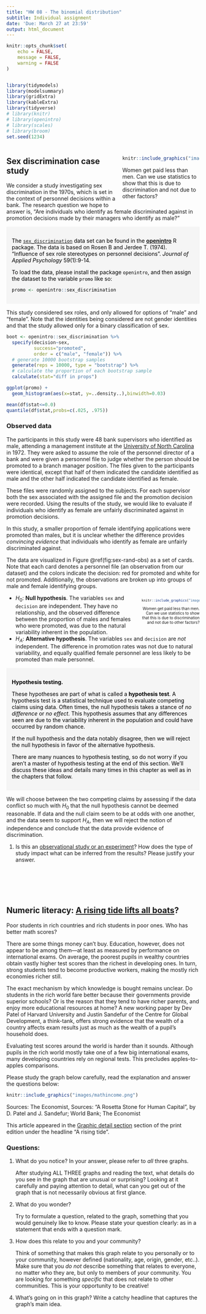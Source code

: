 ```yaml
---
title: "HW 08 - The binomial distribution"
subtitle: Individual assignment
date: 'Due: March 27 at 23:59'
output: html_document
---
```



<style>
.column-left{
  float: left;
  width: 60%;
  text-align: left;
}
.column-right-small{
  float: right;
  width: 30%;
  text-align: right;
  padding-left: 10px;
  font-size:10px;
}

.column-right-large{
  float: right;
  width: 40%;
  text-align: left;
  padding-left: 10px;
}

.column-full{
  float: none;
  width: 100%;
  text-align: centre;
}


.column-full-left{
  float: none;
  width: 100%;
  text-align: left;
}

.center {
  height: 200px;
  border: 0px;
  text-align: center;
}


.RUsers {
  padding: 1em;
  background: aliceblue;
  color: black;
}


.SPSS {
  padding: 1em;
  background: whitesmoke;
  color: black;
}

</style>


```r


knitr::opts_chunk$set(
	echo = FALSE,
	message = FALSE,
	warning = FALSE
)


library(tidymodels)
library(modelsummary)
library(gridExtra)
library(kableExtra)
library(tidyverse)
# library(knitr)
# library(openintro)
# library(scales)
# library(broom)
set.seed(1234)



```




<div class="column-right-large">

```r
knitr::include_graphics("images/genderpaygap.png")
```

Women get paid less than men. Can we use statistics to show that this is due to discrimination and not due to other factors? 
</div>


<div class="column-full-left">

## Sex discrimination case study 

We consider a study investigating sex discrimination in the 1970s, which is set in the context of personnel decisions within a bank. The research question we hope to answer is, "Are individuals who identify as female discriminated against in promotion decisions made by their managers who identify as male?" 

::: {.SPSS}
The [`sex_discrimination`](http://openintrostat.github.io/openintro/reference/sex_discrimination.html) data set can be found in the [**openintro**](http://openintrostat.github.io/openintro) R package.  The data is based on Rosen B and Jerdee T. (1974). "Influence of sex role stereotypes on personnel decisions". *Journal of Applied Psychology* 59(1):9-14.

To load the data, please install the package `openintro`, and then assign the dataset to the variable `promo` like so:

```r
promo <- openintro::sex_discrimination
```

:::

This study considered sex roles, and only allowed for options of "male" and "female". Note that the identities being considered are not gender identities and that the study allowed only for a binary classification of sex.


```r




boot <- openintro::sex_discrimination %>% 
  specify(decision~sex, 
          success="promoted", 
          order = c("male", "female")) %>% 
  # generate 10000 bootstrap samples
  generate(reps = 10000, type = "bootstrap") %>% 
  # calculate the proportion of each bootstrap sample 
  calculate(stat="diff in props") 

ggplot(promo) + 
  geom_histogram(aes(x=stat, y=..density..),binwidth=0.03) 

mean(df$stat<=0.0)
quantile(df$stat,probs=c(.025, .975))

```


### Observed data

The participants in this study were 48 bank supervisors who identified as male, attending a management institute at the [University of North Carolina](https://www.unc.edu/) in 1972. They were asked to assume the role of the personnel director of a bank and were given a personnel file to judge whether the person should be promoted to a branch manager position.
The files given to the participants were identical, except that half of them indicated the candidate identified as male and the other half indicated the candidate identified as female.

These files were randomly assigned to the subjects. For each supervisor both the sex associated with the assigned file and the promotion decision were recorded. Using the results of the study, we would like to evaluate if individuals who identify as female are unfairly discriminated against in promotion decisions.

In this study, a smaller proportion of female identifying applications were promoted than males, but it is unclear whether the difference provides *convincing evidence* that individuals who identify as female are unfairly discriminated against. 

The data are visualized in Figure \@ref(fig:sex-rand-obs) as a set of cards.
Note that each card denotes a personnel file (an observation from our dataset) and the colors indicate the decision: red for promoted and white for not promoted.
Additionally, the observations are broken up into groups of male and female identifying groups.




<div class="column-right-small">


```r
knitr::include_graphics("images/sex-rand-01-obs.png")
```

Women get paid less than men. Can we use statistics to show that this is due to discrimination and not due to other factors? 
</div>




\vspace{-2mm}

-   $H_0:$ **Null hypothesis**\index{null hypothesis}.
    The variables `sex` and `decision` are independent.
    They have no relationship, and the observed difference between the proportion of males and females who were promoted, was due to the natural variability inherent in the population.
-   $H_A:$ **Alternative hypothesis**\index{alternative hypothesis}.
    The variables `sex` and `decision` are *not* independent.
    The difference in promotion rates was not due to natural variability, and equally qualified female personnel are less likely to be promoted than male personnel.


::: {.SPSS}
**Hypothesis testing.**

These hypotheses are part of what is called a **hypothesis test**\index{hypothesis test}.
A hypothesis test is a statistical technique used to evaluate competing claims using data.
Often times, the null hypothesis takes a stance of *no difference* or *no effect*.
This hypothesis assumes that any differences seen are due to the variability inherent in the population and could have occurred by random chance.

If the null hypothesis and the data notably disagree, then we will reject the null hypothesis in favor of the alternative hypothesis.

There are many nuances to hypothesis testing, so do not worry if you aren't a master of hypothesis testing at the end of this section.
We'll discuss these ideas and details many times in this chapter as well as in the chapters that follow.
:::

We will choose between the two competing claims by assessing if the data conflict so much with $H_0$ that the null hypothesis cannot be deemed reasonable.
If data and the null claim seem to be at odds with one another, and the data seem to support $H_A,$ then we will reject the notion of independence and conclude that the data provide evidence of discrimination.

1. Is this an [observational study or an experiment](https://www.youtube.com/watch?v=Z_OJzgkKe2A)? How does the type of study impact what can be inferred from the results? Please justify your answer. 

</div>


<br/>
<br/>
<br/>
<br/>


<div class="column-full-left">


# Numeric literacy: [A rising tide lifts all boats](https://en.wikipedia.org/wiki/A_rising_tide_lifts_all_boats)?

Poor students in rich countries and rich students in poor ones. Who has better math scores?

There are some things money can’t buy. Education, however, does not appear to be among them—at least as measured by performance on international exams. On average, the poorest pupils in wealthy countries obtain vastly higher test scores than the richest in developing ones. In turn, strong students tend to become productive workers, making the mostly rich economies richer still. 

The exact mechanism by which knowledge is bought remains unclear. Do students in the rich world fare better because their governments provide superior schools? Or is the reason that they tend to have richer parents, and enjoy more educational resources at home? A new working paper by Dev Patel of Harvard University and Justin Sandefur of the Centre for Global Development, a think-tank, offers strong evidence that the wealth of a country affects exam results just as much as the wealth of a pupil’s household does.

Evaluating test scores around the world is harder than it sounds. Although pupils in the rich world mostly take one of a few big international exams, many developing countries rely on regional tests. This precludes apples-to-apples comparisons.

Please study the graph below carefully, read the explanation and answer the questions below: 


<div class="column-full">

```r
knitr::include_graphics("images/mathincome.png")
```

</div>

Sources: The Economist, Sources: "A Rosetta Stone for Human Capital", by D. Patel and J. Sandefur; World Bank; The Economist

This article appeared in the [Graphic detail section](https://www.economist.com/graphic-detail/2020/10/03/its-better-to-be-a-poor-pupil-in-a-rich-country-than-the-reverse) section of the print edition under the headline "A rising tide".



### Questions: 

1. What do you notice? In your answer, please refer to *all* three graphs.
    
    After studying ALL THREE graphs and reading the text, what details do you see in the graph that are unusual or surprising? Looking at it carefully and paying attention to detail, what can you get out of the graph that is not necessarily obvious at first glance. 
    
2. What do you wonder? 
    
    Try to formulate a question, related to the graph, something that you would genuinely like to know. Please state your question clearly: as in a statement that ends with a question mark. 
    
3. How does this relate to you and your community?

    Think of something that makes this graph relate to you personally or to your community, however defined (nationality, age, origin, gender, etc..). Make sure that you *do not* describe  something that relates to everyone, no matter who they are, but only to members of *your* community. You are looking for something *specific* that does not relate to other communities. This is your opportunity to be creative!  
    
4. What’s going on in this graph? Write a catchy headline that captures the graph’s main idea.
</div>


